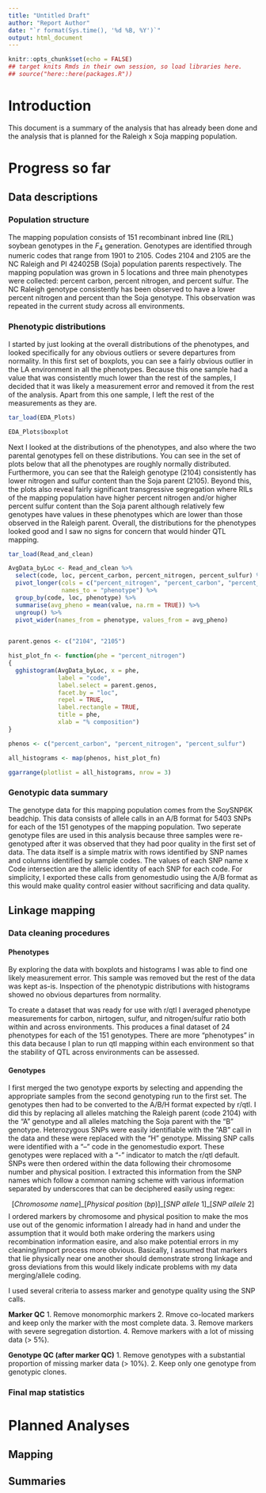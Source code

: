 ```yaml
---
title: "Untitled Draft"
author: "Report Author"
date: "`r format(Sys.time(), '%d %B, %Y')`"
output: html_document
---
```


```r
knitr::opts_chunk$set(echo = FALSE)
## target knits Rmds in their own session, so load libraries here.
## source("here::here(packages.R"))
```
# Introduction

This document is a summary of the analysis that has already been done and the analysis that is planned for the Raleigh x Soja mapping population. 

# Progress so far

## Data descriptions

### Population structure

The mapping population consists of 151 recombinant inbred line (RIL) soybean genotypes in the $F_4$ generation. Genotypes are identified through numeric codes that range from 1901 to 2105. Codes 2104 and 2105 are the NC Raleigh and PI 424025B (Soja) population parents respectively. The mapping population was grown in 5 locations and three main phenotypes were collected: percent carbon, percent nitrogen, and percent sulfur. The NC Raleigh genotype consistently has been observed to have a lower percent nitrogen and percent than the Soja genotype. This observation was repeated in the current study across all environments. 

### Phenotypic distributions

I started by just looking at the overall distributions of the phenotypes, and looked specifically for any obvious outliers or severe departures from normality. In this first set of boxplots, you can see a fairly obvious outlier in the LA environment in all the phenotypes. Because this one sample had a value that was consistently much lower than the rest of the samples, I decided that it was likely a measurement error and removed it from the rest of the analysis. Apart from this one sample, I left the rest of the measurements as they are.

```r
tar_load(EDA_Plots)

EDA_Plots$boxplot
```

Next I looked at the distributions of the phenotypes, and also where the two parental genotypes fell on these distributions. You can see in the set of plots below that all the phenotypes are roughly normally distributed. Furthermore, you can see that the Raleigh genotype (2104) consistently has lower nitrogen and sulfur content than the Soja parent (2105). Beyond this, the plots also reveal fairly significant transgressive segregation where RILs of the mapping population have higher percent nitrogen and/or higher percent sulfur content than the Soja parent although relatively few genotypes have values in these phenotypes which are lower than those observed in the Raleigh parent. Overall, the distributions for the phenotypes looked good and I saw no signs for concern that would hinder QTL mapping.

\newpage
```r
tar_load(Read_and_clean)

AvgData_byLoc <- Read_and_clean %>% 
  select(code, loc, percent_carbon, percent_nitrogen, percent_sulfur) %>% 
  pivot_longer(cols = c("percent_nitrogen", "percent_carbon", "percent_sulfur"), 
               names_to = "phenotype") %>% 
  group_by(code, loc, phenotype) %>% 
  summarise(avg_pheno = mean(value, na.rm = TRUE)) %>% 
  ungroup() %>%
  pivot_wider(names_from = phenotype, values_from = avg_pheno)
  

parent.genos <- c("2104", "2105")

hist_plot_fn <- function(phe = "percent_nitrogen")
{
  gghistogram(AvgData_byLoc, x = phe, 
              label = "code",
              label.select = parent.genos,
              facet.by = "loc", 
              repel = TRUE, 
              label.rectangle = TRUE, 
              title = phe, 
              xlab = "% composition")
}

phenos <- c("percent_carbon", "percent_nitrogen", "percent_sulfur")

all_histograms <- map(phenos, hist_plot_fn)

ggarrange(plotlist = all_histograms, nrow = 3)
```

### Genotypic data summary

The genotype data for this mapping population comes from the SoySNP6K beadchip. This data consists of allele calls in an A/B format for 5403 SNPs for each of the 151 genotypes of the mapping population. Two seperate genotype files are used in this analysis because three samples were re-genotyped after it was observed that they had poor quality in the first set of data. The data itself is a simple matrix with rows identified by SNP names and columns identified by sample codes. The values of each SNP name x Code intersection are the allelic identity of each SNP for each code. For simplicity, I exported these calls from genomestudio using the A/B format as this would make quality control easier without sacrificing and data quality. 

## Linkage mapping

### Data cleaning procedures

#### Phenotypes

By exploring the data with boxplots and histograms I was able to find one likely measurement error. This sample was removed but the rest of the data was kept as-is. Inspection of the phenotypic distributions with histograms showed no obvious departures from normality. 

To create a dataset that was ready for use with r/qtl I averaged phenotype measurements for carbon, nirtogen, sulfur, and nitrogen/sulfur ratio both within and across environments. This produces a final dataset of 24 phenotypes for each of the 151 genotypes. There are more "phenotypes" in this data because I plan to run qtl mapping within each environment so that the stability of QTL across environments can be assessed. 

#### Genotypes

I first merged the two genotype exports by selecting and appending the appropriate samples from the second genotyping run to the first set. The genotypes then had to be converted to the A/B/H format expected by r/qtl. I did this by replacing all alleles matching the Raleigh parent (code 2104) with the "A" genotype and all alleles matching the Soja parent with the "B" genotype. Heterozygous SNPs were easily identifiable with the "AB" call in the data and these were replaced with the "H" genotype. Missing SNP calls were identified with a "--" code in the genomestudio export. These genotypes were replaced with a "-" indicator to match the r/qtl default. SNPs were then ordered within the data following their chromosome number and physical position. I extracted this information from the SNP names which follow a common naming scheme with various information separated by underscores that can be deciphered easily using regex:

$$[Chromosome\ name]\_[Physical\ position\ (bp)]\_[SNP\ allele\ 1]\_[SNP\ allele\ 2]$$
I ordered markers by chromosome and physical position to make the mos use out of the genomic information I already had in hand and under the assumption that it would both make ordering the markers using recombination information easire, and also make potential errors in my cleaning/import process more obvious. Basically, I assumed that markers that lie physically near one another should demonstrate strong linkage and gross deviations from this would likely indicate problems with my data merging/allele coding. 

I used several criteria to assess marker and genotype quality using the SNP calls. 

**Marker QC**
1. Remove monomorphic markers
2. Rmove co-located markers and keep only the marker with the most complete data. 
3. Remove markers with severe segregation distortion. 
4. Remove markers with a lot of missing data (> 5%).

**Genotype QC (after marker QC)**
1. Remove genotypes with a substantial proportion of missing marker data (> 10%).
2. Keep only one genotype from genotypic clones.

### Final map statistics

# Planned Analyses

## Mapping

## Summaries


